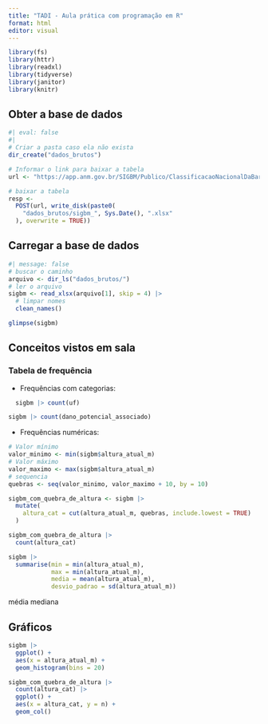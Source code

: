 ```yaml
---
title: "TADI - Aula prática com programação em R"
format: html
editor: visual
---
```




```r
library(fs)
library(httr)
library(readxl)
library(tidyverse)
library(janitor)
library(knitr)
```


## Obter a base de dados

```r
#| eval: false
#| 
# Criar a pasta caso ela não exista
dir_create("dados_brutos")

# Informar o link para baixar a tabela
url <- "https://app.anm.gov.br/SIGBM/Publico/ClassificacaoNacionalDaBarragem/ExportarExcel"

# baixar a tabela
resp <-
  POST(url, write_disk(paste0(
    "dados_brutos/sigbm_", Sys.Date(), ".xlsx"
  ), overwrite = TRUE))
```


## Carregar a base de dados

```r
#| message: false
# buscar o caminho
arquivo <- dir_ls("dados_brutos/")
# ler o arquivo
sigbm <- read_xlsx(arquivo[1], skip = 4) |> 
  # limpar nomes
  clean_names()

glimpse(sigbm)
```


## Conceitos vistos em sala

### Tabela de frequência

- Frequências com categorias:

```r
  sigbm |> count(uf) 
```

```r
sigbm |> count(dano_potencial_associado)
```
- Frequências numéricas:

```r
# Valor mínimo
valor_minimo <- min(sigbm$altura_atual_m)
# Valor máximo
valor_maximo <- max(sigbm$altura_atual_m)
# sequencia
quebras <- seq(valor_minimo, valor_maximo + 10, by = 10)

sigbm_com_quebra_de_altura <- sigbm |> 
  mutate(
    altura_cat = cut(altura_atual_m, quebras, include.lowest = TRUE)
  ) 

sigbm_com_quebra_de_altura |> 
  count(altura_cat)
```


```r
sigbm |> 
  summarise(min = min(altura_atual_m),
            max = min(altura_atual_m),
            media = mean(altura_atual_m),
            desvio_padrao = sd(altura_atual_m))
```


média
mediana


## Gráficos

```r
sigbm |> 
  ggplot() +
  aes(x = altura_atual_m) +
  geom_histogram(bins = 20)
```

```r
sigbm_com_quebra_de_altura |> 
  count(altura_cat) |> 
  ggplot() +
  aes(x = altura_cat, y = n) +
  geom_col()
```

